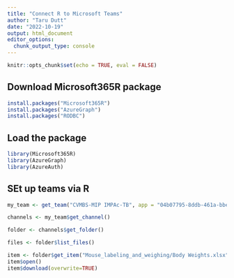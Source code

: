 ```yaml
---
title: "Connect R to Microsoft Teams"
author: "Taru Dutt"
date: "2022-10-19"
output: html_document
editor_options: 
  chunk_output_type: console
---
```


```r
knitr::opts_chunk$set(echo = TRUE, eval = FALSE)
```

## Download Microsoft365R package

```r
install.packages("Microsoft365R")
install.packages("AzureGraph")
install.packages("RODBC")
```

## Load the package

```r
library(Microsoft365R)
library(AzureGraph)
library(AzureAuth)

```

## SEt up teams via R

```r
my_team <- get_team("CVMBS-MIP IMPAc-TB", app = "04b07795-8ddb-461a-bbee-02f9e1bf7b46")

channels <- my_team$get_channel()

folder <- channels$get_folder()

files <- folder$list_files()

item <- folder$get_item("Mouse_labeling_and_weighing/Body Weights.xlsx")
item$open()
item$download(overwrite=TRUE)

```


